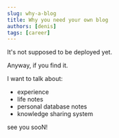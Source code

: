 ```yaml
---
slug: why-a-blog
title: Why you need your own blog 
authors: [denis]
tags: [career]
---
```


It's not supposed to be deployed yet.

<!--truncate-->

Anyway, if you find it.

I want to talk about:
- experience
- life notes
- personal database notes
- knowledge sharing system

see you sooN!